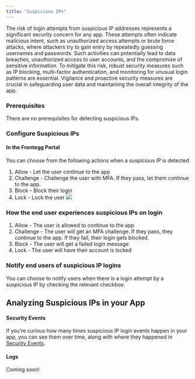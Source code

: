 ```yaml
---
title: "Suspicious IPs"
---
```


The risk of login attempts from suspicious IP addresses represents a significant security concern for any app. These attempts often indicate malicious intent, such as unauthorized access attempts or brute force attacks, where attackers try to gain entry by repeatedly guessing usernames and passwords. Such activities can potentially lead to data breaches, unauthorized access to user accounts, and the compromise of sensitive information. To mitigate this risk, robust security measures such as IP blocking, multi-factor authentication, and monitoring for unusual login patterns are essential. Vigilance and proactive security measures are crucial in safeguarding user data and maintaining the overall integrity of the app.

### Prerequisites

There are no prerequisites for detecting suspicious IPs.

### Configure Suspicious IPs

#### In the Frontegg Portal

You can choose from the following actions when a suspicious IP is detected

1. Allow - Let the user continue to the app
2. Challenge - Challenge the user with MFA. If they pass, let them continue to the app.
3. Block - Block their login
4. Lock - Lock the user
![](/images/5746ec5-Screenshot_2023-09-10_at_14.29.27.png) 

### How the end user experiences suspicious IPs on login

1. Allow - The user is allowed to continue to the app
2. Challenge - The user will get an MFA challenge. If they pass, they continue to the app. If they fail, their login gets blocked.
3. Block - The user will get a failed login message
4. Lock - The user will have their account is locked

### Notify end users of suspicious IP logins

You can choose to notify users when there is a login attempt by a suspicious IP by checking the relevant checkbox.

## Analyzing Suspicious IPs in your App

#### Security Events

If you’re curious how many times suspicious IP login events happen in your app, you can see them over time, along with where they happened in [Security Events](/docs/security-events).

#### Logs

Coming soon!